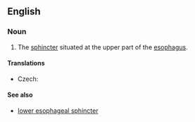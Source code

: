 ==English==
{{wikipedia}}
===Noun===
{{en-noun|sg=[[upper]] [[esophageal]] [[sphincter]]}}

# {{anatomy}} The [[sphincter]] situated at the upper part of the [[esophagus]].

====Translations====
{{trans-top|sphincter}}
* Czech: {{t-|cs|horní jícnový svěrač|m}}
{{trans-mid}}
{{trans-bottom}}

====See also====
* [[lower esophageal sphincter]]